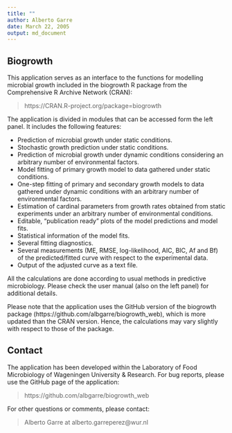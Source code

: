 ```yaml
---
title: ""
author: Alberto Garre
date: March 22, 2005
output: md_document
---
```


## Biogrowth 

This application serves as an interface to the functions for modelling microbial growth included in the biogrowth R package from the Comprehensive R Archive Network (CRAN):

> https://CRAN.R-project.org/package=biogrowth 

The application is divided in modules that can be accessed form the left panel. It includes the following features:

* Prediction of microbial growth under static conditions.
* Stochastic growth prediction under static conditions.
* Prediction of microbial growth under dynamic conditions considering an arbitrary number of environmental factors.
* Model fitting of primary growth model to data gathered under static conditions.
* One-step fitting of primary and secondary growth models to data gathered under dynamic conditions with an arbitrary number of environmental factors.
* Estimation of cardinal parameters from growth rates obtained from static experiments under an arbitrary number of environmental conditions.
* Editable, “publication ready” plots of the model predictions and model fits.
* Statistical information of the model fits.
* Several fitting diagnostics. 
* Several measurements (ME, RMSE, log-likelihood, AIC, BIC, Af and Bf) of the predicted/fitted curve with respect to the experimental data.
* Output of the adjusted curve as a text file.

All the calculations are done according to usual methods in predictive microbiology. Please check the user manual (also on the left panel) for additional details.

Please note that the application uses the GitHub version of the biogrowth package (https://github.com/albgarre/biogrowth_web), which is more updated than the CRAN version. Hence, the calculations may vary slightly with respect to those of the package.

## Contact

The application has been developed within the Laboratory of Food Microbiology of Wageningen University & Research. For bug reports, please use the GitHub page of the application:

> https://github.com/albgarre/biogrowth_web

For other questions or comments, please contact:

> Alberto Garre at alberto.garreperez@wur.nl

